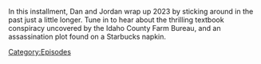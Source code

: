 {{DEFAULTSORT:
    #_EPISODE_0882:April 1, 2004
}}{{Episode
    | title           = April 1, 2004
    | caption         = Listen to this episode on [https://knowledgefight.libsyn.com/882-april-1-2004 Libsyn] [None Spotify]
    | episodeNumber   = 882
    | length          = 01:13:41
    | airDate         = December 29, 2023
    | coverageDate    = April 1, 2004
    | previousEpisode = [[881: Chatting with Brandi Collins-Dexter]]
    | nextEpisode     = [[883: More Like Jimmy Bore]]
}}

{{Stub}}

In this installment, Dan and Jordan wrap up 2023 by sticking around in the past just a little longer.  Tune in to hear about the thrilling textbook conspiracy uncovered by the Idaho County Farm Bureau, and an assassination plot found on a Starbucks napkin.

[[Category:Episodes]]
